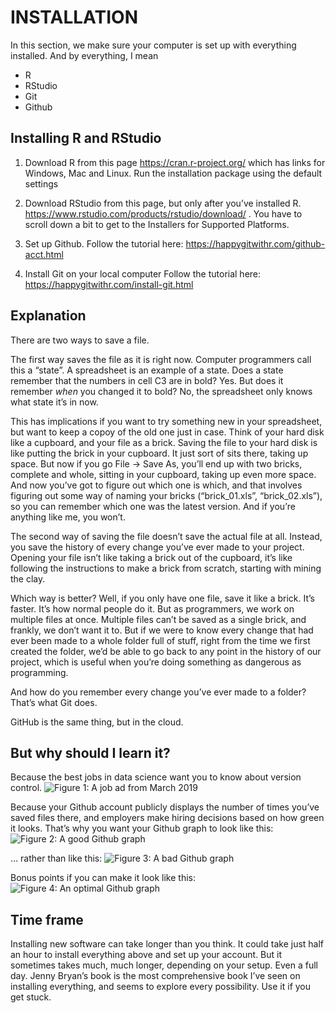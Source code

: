 # INSTALLATION

In this section, we make sure your computer is set up with everything installed. And by everything, I mean

* R
* RStudio
* Git
* Github

## Installing R and RStudio

1) Download R from this page [https://cran.r-project.org/](https://cran.r-project.org/) which has links for Windows, Mac and Linux. Run the installation package using the default settings

2) Download RStudio from this page, but only after you've installed R. [https://www.rstudio.com/products/rstudio/download/](https://www.rstudio.com/products/rstudio/download/) . You have to scroll down a bit to get to the Installers for Supported Platforms.

3) Set up Github.
Follow the tutorial here:
[https://happygitwithr.com/github-acct.html](https://happygitwithr.com/github-acct.html)

4) Install Git on your local computer
Follow the tutorial here:
[https://happygitwithr.com/install-git.html](https://happygitwithr.com/install-git.html)


## Explanation

There are two ways to save a file.

The first way saves the file as it is right now. Computer programmers call this a "state". A spreadsheet is an example of a state. Does a state remember that the numbers in cell C3 are in bold? Yes. But does it remember *when* you changed it to bold? No, the spreadsheet only knows what state it's in now.

This has implications if you want to try something new in your spreadsheet, but want to keep a copoy of the old one just in case. Think of your hard disk like a cupboard, and your file as a brick. Saving the file to your hard disk is like putting the brick in your cupboard. It just sort of sits there, taking up space. But now if you go File -> Save As, you'll end up with two bricks, complete and whole, sitting in your cupboard, taking up even more space. And now you've got to figure out which one is which, and that involves figuring out some way of naming your bricks ("brick_01.xls", "brick_02.xls"), so you can remember which one was the latest version. And if you're anything like me, you won't. 

The second way of saving the file doesn't save the actual file at all. Instead, you save the history of every change you've ever made to your project. Opening your file isn't like taking a brick out of the cupboard, it's like following the instructions to make a brick from scratch, starting with mining the clay. 

Which way is better? Well, if you only have one file, save it like a brick. It's faster. It's how normal people do it. But as programmers, we work on multiple files at once. Multiple files can't be saved as a single brick, and frankly, we don't want it to. But if we were to know every change that had ever been made to a whole folder full of stuff, right from the time we first created the folder, we'd be able to go back to any point in the history of our project, which is useful when you're doing something as dangerous as programming. 

And how do you remember every change you've ever made to a folder? That's what Git does.

GitHub is the same thing, but in the cloud. 

## But why should I learn it?

Because the best jobs in data science want you to know about version control. 
![Figure 1: A job ad from March 2019](apple_github_ad.png)

Because your Github account publicly displays the number of times you've saved files there, and employers make hiring decisions based on how green it looks. That's why you want your Github graph to look like this:
![Figure 2: A good Github graph](good_github.png)

... rather than like this:
![Figure 3: A bad Github graph](bad_github.png)

Bonus points if you can make it look like this:
![Figure 4: An optimal Github graph](hi_there_github.jpeg)

## Time frame
Installing new software can take longer than you think. It could take just half an hour to install everything above and set up your account. But it sometimes takes much, much longer, depending on your setup. Even a full day. Jenny Bryan's book is the most comprehensive book I've seen on installing everything, and seems to explore every possibility. Use it if you get stuck.
